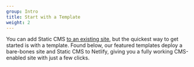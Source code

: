```yaml
---
group: Intro
title: Start with a Template
weight: 2
---
```


You can add Static CMS [to an existing site](/docs/add-to-your-site/), but the quickest way to get started is with a template. Found below, our featured templates deploy a bare-bones site and Static CMS to Netlify, giving you a fully working CMS-enabled site with just a few clicks.

<Templates>
  <Template
    title="Hugo Site Starter"
    image="/img/hugo.svg"
    url="https://github.com/StaticJsCMS/static-cms-hugo-netlify-template"
  />
  <Template
    title="Gatsby Site Starter"
    image="/img/gatsby.svg"
    url="https://github.com/StaticJsCMS/static-cms-gatsby-netlify-template"
  />
  <Template
    title="Preact CLI"
    image="/img/preact.svg"
    url="https://github.com/StaticJsCMS/static-cms-preact-netlify-template"
  />
  <Template
    title="Next.js Blog Template"
    image="/img/nextjs.svg"
    url="https://github.com/StaticJsCMS/static-cms-next-netlify-template"
  />
  <Template
    title="Eleventy Starter"
    image="/img/11ty-logo.svg"
    url="https://github.com/StaticJsCMS/static-cms-eleventy-netlify-template"
  />
  <Template
    title="Nuxt.js Boilerplate"
    image="/img/nuxt.svg"
    url="https://github.com/StaticJsCMS/static-cms-nuxt-netlify-template"
  />
</Templates>

After clicking one of those buttons, authenticate with GitHub and choose a repository name. Netlify then automatically creates a clone of the repository in your GitHub account. Next, it builds and deploys the new site on Netlify, bringing you to the site dashboard after completing the build.

**Note for GitLab and Bitbucket users:** Static CMS supports GitLab and Bitbucket repositories, but won't work with the Deploy to Netlify buttons above without additional configuration (See [GitLab](/docs/gitlab-backend) or [Bitbucket](/docs/bitbucket-backend) respectively).

## Access Static CMS

1. The template deploy process sends you an invitation to your new site, sent from `no-reply@netlify.com`.
   ![Sample email subject line: You've been invited to join radiologist-amanda-53841.netlify.com](/img/email-subject.webp)
2. Wait for the deployment to complete, then click the link to accept the invite. Your site will open with a prompt to create a password.
   !["Complete your signup" modal on the Kaldi coffee site](/img/create-password.webp)
3. Enter a password, sign in, and you'll go to the CMS. (For future visits, you can go straight to `<yoursiteaddress.com>/admin/`.)

Try adding and editing posts, or changing the content of the Products page. When you save, the changes are pushed immediately to your Git repository, triggering a build on Netlify, and updating the content on your site. Check out the configuration code by visiting your site repo.

## More paths to explore

- To see how to integrate Static CMS into an existing project, go to [Add to your site](/docs/add-to-your-site/).
- Check out other sites using Static CMS (or share your own!) on the [Examples](/docs/examples/) page.
- If you'd like to add more CMS editors or change how they log in to your site, read up on [Netlify Identity service](https://www.netlify.com/docs/identity).

